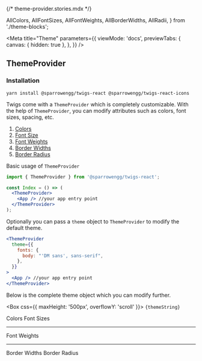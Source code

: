 {/* theme-provider.stories.mdx */}

  AllColors,
  AllFontSizes,
  AllFontWeights,
  AllBorderWidths,
  AllRadii,
} from './theme-blocks';


<Meta
  title="Theme"
  parameters={{
    viewMode: 'docs',
    previewTabs: {
      canvas: { hidden: true },
    },
  }}
/>

## ThemeProvider


### Installation
```
yarn install @sparrowengg/twigs-react @sparrowengg/twigs-react-icons
```

Twigs come with a `ThemeProvider` which is completely customizable. With the help of `ThemeProvider`, you can modify attributes such as colors, font sizes, spacing, etc.

<ol>
  <li>
    <a href="#colors">Colors</a>
  </li>
  <li>
    <a href="#fontSize">Font Size</a>
  </li>
  <li>
    <a href="#fontWeights">Font Weights</a>
  </li>
  <li>
    <a href="#borderWidths">Border Widths</a>
  </li>
  <li>
    <a href="#borderRadius">Border Radius</a>
  </li>
</ol>

Basic usage of `ThemeProvider`

```jsx
import { ThemeProvider } from '@sparrowengg/twigs-react';

const Index = () => (
  <ThemeProvider>
    <App /> //your app entry point
  </ThemeProvider>
);
```

Optionally you can pass a `theme` object to `ThemeProvider` to modify the default theme.

```jsx
<ThemeProvider
  theme={{
    fonts: {
      body: "'DM sans', sans-serif",
    },
  }}
>
  <App /> //your app entry point
</ThemeProvider>
```

Below is the complete theme object which you can modify further.

<Box css={{ maxHeight: '500px', overflowY: 'scroll' }}>
  <code>{themeString}</code>
</Box>

<Story name="Default">
  <Heading size="h2" css={{ margin: '120px 0 30px' }} id="colors">
    Colors
  </Heading>
  <Flex
    css={{
      alignItems: 'center',
      backgroundColor: 'none',
      color: 'white',
      height: 'auto',
      justifyContent: 'space-between',
      width: 'auto',
      gap: '40px',
      flexWrap: 'wrap',
    }}
  >
    <AllColors />
  </Flex>
  <Heading size="h2" css={{ margin: '120px 0 30px' }} id="fontSize">
    Font Sizes
  </Heading>
  <Flex
    css={{
      alignItems: 'center',
      backgroundColor: 'none',
      color: 'white',
      height: 'auto',
      justifyContent: 'space-between',
      width: 'auto',
      flexWrap: 'wrap',
    }}
  >
    <AllFontSizes />
  </Flex>
  <hr />
  <Heading size="h2" css={{ margin: '120px 0 30px' }} id="fontWeights">
    Font Weights
  </Heading>
  <Flex
    css={{
      alignItems: 'center',
      backgroundColor: 'none',
      color: 'white',
      height: 'auto',
      justifyContent: 'stretch',
      width: 'auto',
      flexWrap: 'wrap',
    }}
  >
    <AllFontWeights />
  </Flex>
  <hr />
  <Heading size="h2" css={{ margin: '120px 0 30px' }} id="borderWidths">
    Border Widths
  </Heading>
  <Flex
    css={{
      alignItems: 'center',
      backgroundColor: 'none',
      color: 'white',
      height: 'auto',
      justifyContent: 'space-between',
      width: 'auto',
      gap: '25px',
      flexWrap: 'wrap',
    }}
  >
    <AllBorderWidths />
  </Flex>
  <Heading size="h2" css={{ margin: '120px 0 30px' }} id="borderRadius">
    Border Radius
  </Heading>
  <Flex
    css={{
      alignItems: 'center',
      backgroundColor: 'none',
      color: 'white',
      height: 'auto',
      justifyContent: 'flex-start',
      width: 'auto',
      gap: '50px 60px ',
      flexWrap: 'wrap',
    }}
  >
    <AllRadii />
  </Flex>
</Story>
